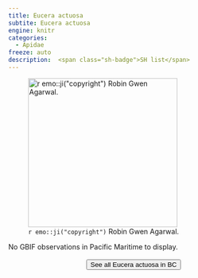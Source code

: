```yaml
---
title: Eucera actuosa
subtite: Eucera actuosa
engine: knitr
categories:
  - Apidae
freeze: auto
description:  <span class="sh-badge">SH list</span>
---
```

![`r emo::ji("copyright")` Robin Gwen Agarwal.](https://inaturalist-open-data.s3.amazonaws.com/photos/14750939/medium.jpg){height=300}



No GBIF observations in Pacific Maritime to display.
<br><br>
<center>


<a href="https://inaturalist.ca/observations?place_id=any&subview=map&taxon_id=345432"><button type="button" class="btn btn-secondary">See all Eucera actuosa in BC <i class="fa-solid fa-arrow-up-right-from-square"></i> </button></a>
</center>
